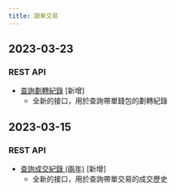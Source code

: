 ```yaml
---
title: 跟單交易
---
```

## 2023-03-23
### REST API
* [查詢劃轉紀錄](../copy-trade/account/transfer-list) [新增]
    * 全新的接口，用於查詢帶單錢包的劃轉紀錄

## 2023-03-15
### REST API
* [查詢成交紀錄 (兩年)](../copy-trade/position/execution-list) [新增]
    * 全新的接口，用於查詢帶單交易的成交歷史